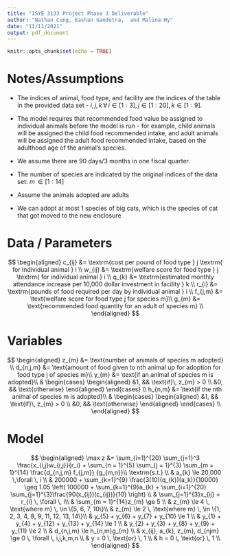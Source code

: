 ```yaml
---
title: "ISYE 3133 Project Phase 3 Deliverable"
author: "Nathan Cung, Eashan Gandotra,  and Malina Hy"
date: "11/11/2021"
output: pdf_document
---
```


```r
knitr::opts_chunk$set(echo = TRUE)
```


# Notes/Assumptions

 - The indices of animal, food type, and facility are the indices of the table in the provided data set - $i, j, k \, \forall \, i \in [1:3], j \in [1:20], k \in [1:9]$.  
 - The model requires that recommended food value be assigned to individual animals before the model is run - for example, child animals will be assigned the child food recommended intake, and adult animals will be assigned the adult food recommended intake, based on the adulthood age of the animal's species.  
 - We assume there are 90 days/3 months in one fiscal quarter.  
 
 - The number of species are indicated by the original indices of the data set: $m\, \in [1:14]$
 - Assume the animals adopted are adults 
 - We can adopt at most 1 species of big cats, which is the species of cat that got moved to the new enclosure
 

# Data / Parameters  
$$
\begin{aligned}
  c_{ij} &= \textrm{cost per pound of food type } j \textrm{ for individual animal } i \\
  w_{ij} &= \textrm{welfare score for food type } j \textrm{ for individual animal } i \\
  q_{k} &= \textrm{estimated monthly attendance increase per 10,000 dollar investment in facility } k \\
  r_{i} &= \textrm{pounds of food required per day by individual animal } i \\
  f_{j,m} &= \text{welfare score for food type j for species m}\\
  g_{m} &= \text{recommended food quantity for an adult of species m} \\
\end{aligned}
$$  



# Variables

$$
\begin{aligned}
  z_{m} &= \text{number of animals of species m adopted} \\
  d_{n,j,m} &= \text{amount of food given to nth animal up for adoption for food type j of species m}\\
  y_{m} 
    &= \text{if an animal of species m is adopted}\\
    & 
      \begin{cases} 
          \begin{aligned}
              &1, && \text{if}\, z_{m} > 0 \\
              &0, && \text{otherwise}
          \end{aligned} 
      \end{cases} \\
  h_{n,m} 
    &= \text{if the nth animal of species m is adopted}\\
    & 
      \begin{cases} 
          \begin{aligned}
              &1, && \text{if}\, z_{m} > 0 \\
              &0, && \text{otherwise}
          \end{aligned} 
      \end{cases} \\
\end{aligned}
$$


# Model  

$$
\begin{aligned}
  \max z &= 
      \sum_{i=1}^{20}
          \sum_{j=1}^3 \frac{x_{i,j}w_{i,j}}{r_i} + 
      \sum_{n = 1}^{5}
          \sum_{j = 1}^{3}
          \sum_{m = 1}^{14} \frac{d_{n,j,m} f_{j,m}} {g_{m,n}}\\
  \textrm{s.t.} \\
  & a_{k} \le 20,000 \,\forall \, i \\
  & 200000 + \sum_{k=1}^{9} \frac{3(10)(q_{k})(a_k)}{10000} \geq 
      1.05 \left( 
          100000 + \sum_{k=1}^{9}a_{k} + 
          \sum_{i=1}^{20} \sum_{j=1}^{3}\frac{90(x_{ij})(c_{ij})}{10} 
      \right) \\
  & \sum_{j=1}^{3}x_{ij} = r_{i} \, \forall \, i\\
  & \sum_{m = 1}^{14}z_{m} \ge 5 \\
  & z_{m} \le 4 \, \text{where m} \, \in \{5, 6, 7, 10\}\\
  & z_{m} \le 2 \, \text{where m} \, \in \{1, 2, 3, 4, 8, 9, 11, 12, 13, 14\}\\
  & y_{5} + y_{6} + y_{7} + y_{10} \le 1  \\ 
  & y_{1} + y_{4} + y_{12} + y_{13} + y_{14} \le 1  \\
  & y_{2} + y_{3} + y_{8} + y_{9} + y_{11} \le 2 \\ 
  & d_{n,j,m} \le h_{n,m}g_{m} \\
  & x_{ij}, a_{k}, z_{m}, d_{njm} \ge 0 \, \forall \, i,j,k,m,n \\
  & y = 0 \, \text{or} \, 1 \\
  & h = 0 \, \text{or} \, 1 \\
\end{aligned}
$$  
